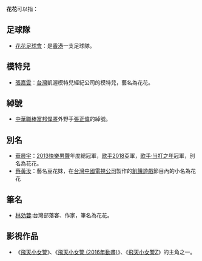 {{not|小花}}
'''花花'''可以指：
==足球隊==
*[[花花足球會|花花足球會]]：是[[香港|香港]]一支足球隊。
==模特兒==
*[[張嘉雲|張嘉雲]]：[[台灣|台灣]]凱渥模特兒經紀公司的模特兒，藝名為花花。
==綽號==
*[[中華職棒|中華職棒]][[富邦悍將|富邦悍將]]外野手[[張正偉|張正偉]]的綽號。
==別名==
*[[華晨宇|華晨宇]]：[[2013快樂男聲|2013快樂男聲]]年度總冠軍，[[歌手2018|歌手2018]]亞軍，[[歌手·当打之年|歌手·当打之年]]冠軍，別名為花花。
*[[蔡黃汝|蔡黃汝]]：藝名豆花妹，在[[台灣|台灣]][[中國電視公司|中國電視公司]]製作的[[飢餓遊戲_(電視節目)|飢餓遊戲]]節目內的小名為花花

==筆名==
*[[林効蓉|林効蓉]]:台灣部落客、作家，筆名為花花。

==影視作品==
*《[[飛天小女警|飛天小女警]]》、《[[飛天小女警_(2016年動畫)|飛天小女警 (2016年動畫)]]》、《[[飛天小女警Z|飛天小女警Z]]》的主角之一。
{{disambig|cat=二字亞洲相關消歧義}}